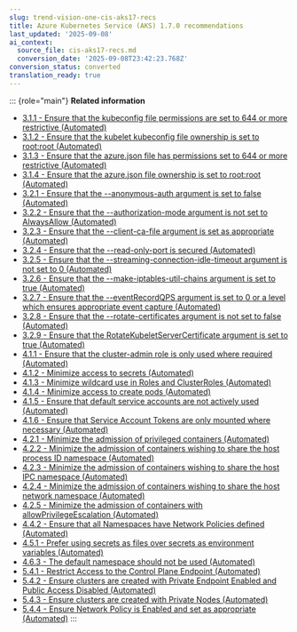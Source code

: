 ```yaml
---
slug: trend-vision-one-cis-aks17-recs
title: Azure Kubernetes Service (AKS) 1.7.0 recommendations
last_updated: '2025-09-08'
ai_context:
  source_file: cis-aks17-recs.md
  conversion_date: '2025-09-08T23:42:23.768Z'
conversion_status: converted
translation_ready: true
---
```


::: {role="main"}
**Related information**

- [3.1.1 - Ensure that the kubeconfig file permissions are set to 644 or more restrictive (Automated)](cis-aks17-311.mdx)
- [3.1.2 - Ensure that the kubelet kubeconfig file ownership is set to root:root (Automated)](cis-aks17-312.mdx)
- [3.1.3 - Ensure that the azure.json file has permissions set to 644 or more restrictive (Automated)](cis-aks17-313.mdx)
- [3.1.4 - Ensure that the azure.json file ownership is set to root:root (Automated)](cis-aks17-314.mdx)
- [3.2.1 - Ensure that the --anonymous-auth argument is set to false (Automated)](cis-aks17-321.mdx)
- [3.2.2 - Ensure that the --authorization-mode argument is not set to AlwaysAllow (Automated)](cis-aks17-322.mdx)
- [3.2.3 - Ensure that the --client-ca-file argument is set as appropriate (Automated)](cis-aks17-323.mdx)
- [3.2.4 - Ensure that the --read-only-port is secured (Automated)](cis-aks17-324.mdx)
- [3.2.5 - Ensure that the --streaming-connection-idle-timeout argument is not set to 0 (Automated)](cis-aks17-325.mdx)
- [3.2.6 - Ensure that the --make-iptables-util-chains argument is set to true (Automated)](cis-aks17-326.mdx)
- [3.2.7 - Ensure that the --eventRecordQPS argument is set to 0 or a level which ensures appropriate event capture (Automated)](cis-aks17-327.mdx)
- [3.2.8 - Ensure that the --rotate-certificates argument is not set to false (Automated)](cis-aks17-328.mdx)
- [3.2.9 - Ensure that the RotateKubeletServerCertificate argument is set to true (Automated)](cis-aks17-329.mdx)
- [4.1.1 - Ensure that the cluster-admin role is only used where required (Automated)](cis-aks17-411.mdx)
- [4.1.2 - Minimize access to secrets (Automated)](cis-aks17-412.mdx)
- [4.1.3 - Minimize wildcard use in Roles and ClusterRoles (Automated)](cis-aks17-413.mdx)
- [4.1.4 - Minimize access to create pods (Automated)](cis-aks17-414.mdx)
- [4.1.5 - Ensure that default service accounts are not actively used (Automated)](cis-aks17-415.mdx)
- [4.1.6 - Ensure that Service Account Tokens are only mounted where necessary (Automated)](cis-aks17-416.mdx)
- [4.2.1 - Minimize the admission of privileged containers (Automated)](cis-aks17-421.mdx)
- [4.2.2 - Minimize the admission of containers wishing to share the host process ID namespace (Automated)](cis-aks17-422.mdx)
- [4.2.3 - Minimize the admission of containers wishing to share the host IPC namespace (Automated)](cis-aks17-423.mdx)
- [4.2.4 - Minimize the admission of containers wishing to share the host network namespace (Automated)](cis-aks17-424.mdx)
- [4.2.5 - Minimize the admission of containers with allowPrivilegeEscalation (Automated)](cis-aks17-425.mdx)
- [4.4.2 - Ensure that all Namespaces have Network Policies defined (Automated)](cis-aks17-442.mdx)
- [4.5.1 - Prefer using secrets as files over secrets as environment variables (Automated)](cis-aks17-451.mdx)
- [4.6.3 - The default namespace should not be used (Automated)](cis-aks17-463.mdx)
- [5.4.1 - Restrict Access to the Control Plane Endpoint (Automated)](cis-aks17-541.mdx)
- [5.4.2 - Ensure clusters are created with Private Endpoint Enabled and Public Access Disabled (Automated)](cis-aks17-542.mdx)
- [5.4.3 - Ensure clusters are created with Private Nodes (Automated)](cis-aks17-543.mdx)
- [5.4.4 - Ensure Network Policy is Enabled and set as appropriate (Automated)](cis-aks17-544.mdx)
:::
